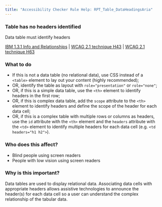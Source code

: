 ```yaml
---
title: "Accessibility Checker Rule Help: RPT_Table_DataHeadingsAria"
---
```


<div className="toolHelp">
<Row>
<Column colLg={11} colMd={5} colSm={4} className="toolMain">

<div id="locLevel"></div>

### Table has no headers identified
Data table must identify headers

[IBM 1.3.1 Info and Relationships](https://www.ibm.com/able/guidelines/ci162/info_and_relationships.html) | [WCAG 2.1 technique H43](https://www.w3.org/WAI/WCAG21/Techniques/html/H43) | [WCAG 2.1 technique H63](https://www.w3.org/WAI/WCAG21/Techniques/html/H63)

<div id="locSnippet"></div>

### What to do

 * If this is not a data table (no relational data), use CSS instead of a `<table>` element to lay out your content (highly recommended); 
 * OR, identify the table as layout with `role="presentation"`  or `role="none"`;
 * OR, if this is a simple data table, use the `<th>` element to identify headers in the first row;
 * OR, if this is complex data table, add the `scope` attribute to the `<th>` element to identify headers and define the scope of the header for each data cell;
 * OR, if this is a complex table with multiple rows or columns as headers, use the `id` attribute with the `<th>` element and the `headers` attribute with the `<td>` element to identify multiple headers for each data cell (e.g. `<td headers="h1 h2">`).
 

</Column>
<Column colLg={5} colMd={3} colSm={4} className="toolLeft">

### Who does this affect?


* Blind people using screen readers
* People with low vision using screen readers


### Why is this important?

Data tables are used to display relational data. Associating data cells with appropriate headers allows assistive technologies to announce the header(s) for each data cell so a user can understand the complex relationship of the tabular data.

</Column>
</Row>
</div>

